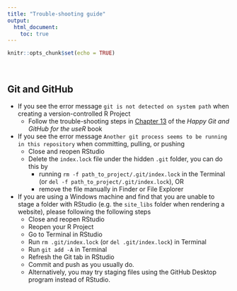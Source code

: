 ```yaml
---
title: "Trouble-shooting guide"
output: 
  html_document:
    toc: true
---
```


```r
knitr::opts_chunk$set(echo = TRUE)
```

<br>

## Git and GitHub

* If you see the error message `git is not detected on system path` when creating a version-controlled R Project
    * Follow the trouble-shooting steps in [Chapter 13](https://happygitwithr.com/rstudio-see-git.html) of the _Happy Git and GitHub for the useR_ book
* If you see the error message `Another git process seems to be running in this repository` when committing, pulling, or pushing
    * Close and reopen RStudio
    * Delete the `index.lock` file under the hidden `.git` folder, you can do this by 
        * running `rm -f path_to_project/.git/index.lock` in the Terminal (or `del -f path_to_project/.git/index.lock`), OR
        * remove the file manually in Finder or File Explorer
* If you are using a Windows machine and find that you are unable to stage a folder with RStudio (e.g. the `site_libs` folder when rendering a website), please following the following steps
    * Close and reopen RStudio
    * Reopen your R Project
    * Go to Terminal in RStudio
    * Run `rm .git/index.lock` (or `del .git/index.lock`) in Terminal
    * Run `git add -A` in Terminal
    * Refresh the Git tab in RStudio
    * Commit and push as you usually do.
    * Alternatively, you may try staging files using the GitHub Desktop program instead of RStudio.


<div class="tocify-extend-page" data-unique="tocify-extend-page" style="height: 0;"></div>
